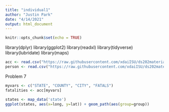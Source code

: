 ```yaml
---
title: "individual1"
author: "Justin Park"
date: "4/14/2021"
output: html_document
---
```


```r
knitr::opts_chunk$set(echo = TRUE)
```

library(dplyr)
library(ggplot2)
library(readxl)
library(tidyverse)
library(lubridate)
library(maps)

```R
acc <- read.csv("https://raw.githubusercontent.com/xdaiISU/ds202materials/master/hwlabs/fars2017/accident.csv", stringsAsFactors = FALSE)
person <- read.csv("https://raw.githubusercontent.com/xdaiISU/ds202materials/master/hwlabs/fars2017/person.csv", stringsAsFactors = FALSE)
```

Problem 7
```R
myvars <- c("STATE", "COUNTY", "CITY", "FATALS")
fatalities <- acc[myvars]

states <- map_data('state')
ggplot(states, aes(x=long, y=lat)) + geom_path(aes(group=group))
```